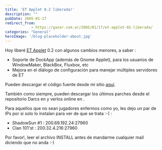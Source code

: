 ```yaml
---
title: 'ET Applet 0.2 liberada!'
description: ""
pubDate: 2005-01-17
redirect_from: 
            - https://gazer.com.ar/2005/01/17/et-applet-02-liberada/
categories: "General"
heroImage: '/blog-placeholder-about.jpg'
---
```

Hoy liberé [ET Applet](http://gazer.homelinux.org/proyectos/et/) 0.2 con algunos cambios menores, a saber :

- Soporte de DockApp (además de Gnome Applet), para los usuarios de WindowMaker, BlackBox, Fluxbox, etc
- Mejora en el diálogo de configuración para manejar múltiples servidores de ET

Pueden descargar el código fuente desde mi sitio [aquí](https://www.gazer.com.ar/repos/etapplet/).

También como siempre, pueden descargar los últimos parches desde el repositorio Darcs en y verlos online en .

Para aquellos que no sean jugadores enfermos como yo, les dejo un par de IPs por si solo lo instalan para ver de que se trata :-) :

- ShadowSun #1 : 200.69.192.24:27960
- Clan 101'st : 200.32.4.216:27960

Por favor!, leer el archivo INSTALL antes de mandarme cualquier mail diciendo que no anda :-)
